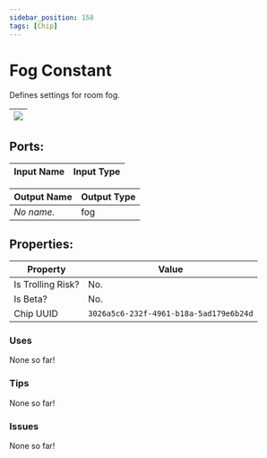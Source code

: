 ```yaml
---
sidebar_position: 158
tags: [Chip]
---
```


# Fog Constant


Defines settings for room fog.

| ![](https://images-ext-2.discordapp.net/external/MPmIaQzlEPmgGWlgi-WxBBXt0Bjv_zWPkg1y1f_sy3s/https/www.recroomcircuits.com/image/circuit/absolute-value?width=206&height=108) |
|-----|

## Ports:

| Input Name | Input Type |
|-----------|-----------|

| Output Name | Output Type |
|-----------|-----------|
| *No name.* | fog |

## Properties:

| Property  | Value |
|-------------------|-----------|
| Is Trolling Risk? | No. |
| Is Beta? | No. |
| Chip UUID | `3026a5c6-232f-4961-b18a-5ad179e6b24d` |

### Uses

None so far!

### Tips

None so far!

### Issues

None so far!